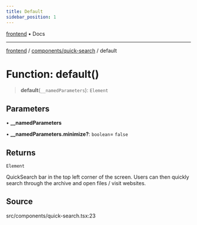 ```yaml
---
title: Default
sidebar_position: 1
---
```


[frontend](../../..) • Docs

***

[frontend](../../..) / [components/quick-search](..) / default

# Function: default()

> **default**(`__namedParameters`): `Element`

## Parameters

• **\_\_namedParameters**

• **\_\_namedParameters.minimize?**: `boolean`= `false`

## Returns

`Element`

QuickSearch bar in the top left corner of the screen. Users can then quickly search through the archive and open files / visit websites.

## Source

src/components/quick-search.tsx:23
